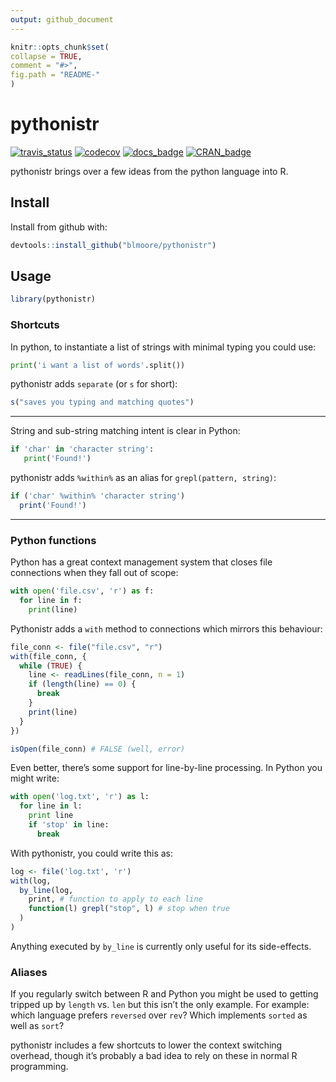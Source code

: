 ```yaml
---
output: github_document
---
```


<!-- README.md is generated from README.Rmd. Please edit that file -->

  ```r
knitr::opts_chunk$set(
  collapse = TRUE,
  comment = "#>",
  fig.path = "README-"
)
```

# pythonistr

[![travis_status](https://travis-ci.org/blmoore/pythonistr.svg?branch=master)](https://travis-ci.org/blmoore/pythonistr)
[![codecov](https://codecov.io/gh/blmoore/pythonistr/branch/master/graph/badge.svg)](https://codecov.io/gh/blmoore/pythonistr)
[![docs_badge](https://img.shields.io/badge/docs-latest-blue.svg)](http://blm.io/pythonistr)
[![CRAN_badge](http://www.r-pkg.org/badges/version/pythonistr)](https://cran.r-project.org/package=pythonistry)

pythonistr brings over a few ideas from the python language into R.

## Install

Install from github with:

```r
devtools::install_github("blmoore/pythonistr")
```

## Usage

```r
library(pythonistr)
```

### Shortcuts

In python, to instantiate a list of strings with minimal typing you could use:

```python
print('i want a list of words'.split())
```

pythonistr adds `separate` (or `s` for short):

```r
s("saves you typing and matching quotes")
```

----------

String and sub-string matching intent is clear in Python:
```python
if 'char' in 'character string':
   print('Found!')
```

pythonistr adds `%within%` as an alias for `grepl(pattern, string)`:

```r
if ('char' %within% 'character string')
  print('Found!')
```

------

### Python functions

Python has a great context management system that closes file connections
when they fall out of scope:

```python
with open('file.csv', 'r') as f:
  for line in f:
    print(line)
```

Pythonistr adds a `with` method to connections which mirrors this behaviour:

```r
file_conn <- file("file.csv", "r")
with(file_conn, {
  while (TRUE) {
    line <- readLines(file_conn, n = 1)
    if (length(line) == 0) {
      break
    }
    print(line)
  }
})

isOpen(file_conn) # FALSE (well, error)
```

Even better, there's some support for line-by-line processing. In Python you 
might write:

```python
with open('log.txt', 'r') as l:
  for line in l:
    print line
    if 'stop' in line:
      break
```

With pythonistr, you could write this as:

```r
log <- file('log.txt', 'r')
with(log,
  by_line(log, 
    print, # function to apply to each line
    function(l) grepl("stop", l) # stop when true
  )
)
```

Anything executed by `by_line` is currently only useful for its side-effects.


### Aliases

If you regularly switch between R and Python you might be used to 
getting tripped up by `length` vs. `len` but this isn't the only
example. For example: which language prefers `reversed` over `rev`? Which 
implements `sorted` as well as `sort`? 

pythonistr includes a few shortcuts to lower the context 
switching overhead, though it's probably a bad idea to rely 
on these in normal R programming.


